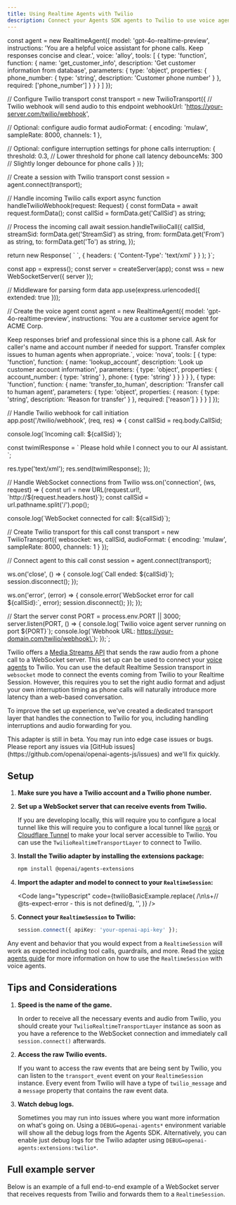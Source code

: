 ```yaml
---
title: Using Realtime Agents with Twilio
description: Connect your Agents SDK agents to Twilio to use voice agents
---
```




const agent = new RealtimeAgent({
  model: 'gpt-4o-realtime-preview',
  instructions: 'You are a helpful voice assistant for phone calls. Keep responses concise and clear.',
  voice: 'alloy',
  tools: [
    {
      type: 'function',
      function: {
        name: 'get_customer_info',
        description: 'Get customer information from database',
        parameters: {
          type: 'object',
          properties: {
            phone_number: { type: 'string', description: 'Customer phone number' }
          },
          required: ['phone_number']
        }
      }
    }
  ]
});

// Configure Twilio transport
const transport = new TwilioTransport({
  // Twilio webhook will send audio to this endpoint
  webhookUrl: 'https://your-server.com/twilio/webhook',
  
  // Optional: configure audio format
  audioFormat: {
    encoding: 'mulaw',
    sampleRate: 8000,
    channels: 1
  },
  
  // Optional: configure interruption settings for phone calls
  interruption: {
    threshold: 0.3, // Lower threshold for phone call latency
    debounceMs: 300  // Slightly longer debounce for phone calls
  }
});

// Create a session with Twilio transport
const session = agent.connect(transport);

// Handle incoming Twilio calls
export async function handleTwilioWebhook(request: Request) {
  const formData = await request.formData();
  const callSid = formData.get('CallSid') as string;
  
  // Process the incoming call
  await session.handleTwilioCall({
    callSid,
    streamSid: formData.get('StreamSid') as string,
    from: formData.get('From') as string,
    to: formData.get('To') as string,
  });
  
  return new Response(
    \`<?xml version="1.0" encoding="UTF-8"?>
    <Response>
      <Connect>
        <Stream url="wss://your-server.com/twilio/stream/\${callSid}" />
      </Connect>
    </Response>\`,
    { 
      headers: { 'Content-Type': 'text/xml' }
    }
  );
}`;


const app = express();
const server = createServer(app);
const wss = new WebSocketServer({ server });

// Middleware for parsing form data
app.use(express.urlencoded({ extended: true }));

// Create the voice agent
const agent = new RealtimeAgent({
  model: 'gpt-4o-realtime-preview',
  instructions: \`You are a customer service agent for ACME Corp. 
  
Keep responses brief and professional since this is a phone call.
Ask for caller's name and account number if needed for support.
Transfer complex issues to human agents when appropriate.\`,
  voice: 'nova',
  tools: [
    {
      type: 'function',
      function: {
        name: 'lookup_account',
        description: 'Look up customer account information',
        parameters: {
          type: 'object',
          properties: {
            account_number: { type: 'string' },
            phone: { type: 'string' }
          }
        }
      }
    },
    {
      type: 'function',
      function: {
        name: 'transfer_to_human',
        description: 'Transfer call to human agent',
        parameters: {
          type: 'object',
          properties: {
            reason: { type: 'string', description: 'Reason for transfer' }
          },
          required: ['reason']
        }
      }
    }
  ]
});

// Handle Twilio webhook for call initiation  
app.post('/twilio/webhook', (req, res) => {
  const callSid = req.body.CallSid;
  
  console.log(\`Incoming call: \${callSid}\`);
  
  const twimlResponse = \`<?xml version="1.0" encoding="UTF-8"?>
  <Response>
    <Say voice="alice">Please hold while I connect you to our AI assistant.</Say>
    <Connect>
      <Stream url="wss://\${req.get('host')}/twilio/stream/\${callSid}" />
    </Connect>
  </Response>\`;
  
  res.type('text/xml');
  res.send(twimlResponse);
});

// Handle WebSocket connections from Twilio
wss.on('connection', (ws, request) => {
  const url = new URL(request.url!, \`http://\${request.headers.host}\`);
  const callSid = url.pathname.split('/').pop();
  
  console.log(\`WebSocket connected for call: \${callSid}\`);
  
  // Create Twilio transport for this call
  const transport = new TwilioTransport({
    websocket: ws,
    callSid,
    audioFormat: {
      encoding: 'mulaw',
      sampleRate: 8000,
      channels: 1
    }
  });
  
  // Connect agent to this call
  const session = agent.connect(transport);
  
  ws.on('close', () => {
    console.log(\`Call ended: \${callSid}\`);
    session.disconnect();
  });
  
  ws.on('error', (error) => {
    console.error(\`WebSocket error for call \${callSid}:\`, error);
    session.disconnect();
  });
});

// Start the server
const PORT = process.env.PORT || 3000;
server.listen(PORT, () => {
  console.log(\`Twilio voice agent server running on port \${PORT}\`);
  console.log(\`Webhook URL: https://your-domain.com/twilio/webhook\`);
});`;

Twilio offers a [Media Streams API](https://www.twilio.com/docs/voice/media-streams) that sends the
raw audio from a phone call to a WebSocket server. This set up can be used to connect your
[voice agents](/openai-agents-js/guides/voice-agents) to Twilio. You can use the default Realtime Session transport
in `websocket` mode to connect the events coming from Twilio to your Realtime Session. However,
this requires you to set the right audio format and adjust your own interruption timing as phone
calls will naturally introduce more latency than a web-based conversation.

To improve the set up experience, we've created a dedicated transport layer that handles the
connection to Twilio for you, including handling interruptions and audio forwarding for you.

<Aside type="caution">
  This adapter is still in beta. You may run into edge case issues or bugs.
  Please report any issues via [GitHub
  issues](https://github.com/openai/openai-agents-js/issues) and we'll fix
  quickly.
</Aside>

## Setup

<Steps>

1. **Make sure you have a Twilio account and a Twilio phone number.**

2. **Set up a WebSocket server that can receive events from Twilio.**

   If you are developing locally, this will require you to configure a local tunnel like
   this will require you to configure a local tunnel like [`ngrok`](https://ngrok.io/) or
   [Cloudflare Tunnel](https://developers.cloudflare.com/pages/how-to/preview-with-cloudflare-tunnel/)
   to make your local server accessible to Twilio. You can use the `TwilioRealtimeTransportLayer`
   to connect to Twilio.

3. **Install the Twilio adapter by installing the extensions package:**

   ```bash
   npm install @openai/agents-extensions
   ```

4. **Import the adapter and model to connect to your `RealtimeSession`:**

   <Code
     lang="typescript"
     code={twilioBasicExample.replace(
       /\n\s+\/\/ @ts-expect-error - this is not defined/g,
       '',
     )}
   />

5. **Connect your `RealtimeSession` to Twilio:**

   ```typescript
   session.connect({ apiKey: 'your-openai-api-key' });
   ```

</Steps>

Any event and behavior that you would expect from a `RealtimeSession` will work as expected
including tool calls, guardrails, and more. Read the [voice agents guide](/openai-agents-js/guides/voice-agents)
for more information on how to use the `RealtimeSession` with voice agents.

## Tips and Considerations

1. **Speed is the name of the game.**

   In order to receive all the necessary events and audio from Twilio, you should create your
   `TwilioRealtimeTransportLayer` instance as soon as you have a reference to the WebSocket
   connection and immediately call `session.connect()` afterwards.

2. **Access the raw Twilio events.**

   If you want to access the raw events that are being sent by Twilio, you can listen to the
   `transport_event` event on your `RealtimeSession` instance. Every event from Twilio will have a
   type of `twilio_message` and a `message` property that contains the raw event data.

3. **Watch debug logs.**

   Sometimes you may run into issues where you want more information on what's going on. Using
   a `DEBUG=openai-agents*` environment variable will show all the debug logs from the Agents SDK.
   Alternatively, you can enable just debug logs for the Twilio adapter using
   `DEBUG=openai-agents:extensions:twilio*`.

## Full example server

Below is an example of a full end-to-end example of a WebSocket server that receives requests from
Twilio and forwards them to a `RealtimeSession`.

<Code
  lang="typescript"
  code={twilioServerExample}
  title="Example server using Fastify"
/>
